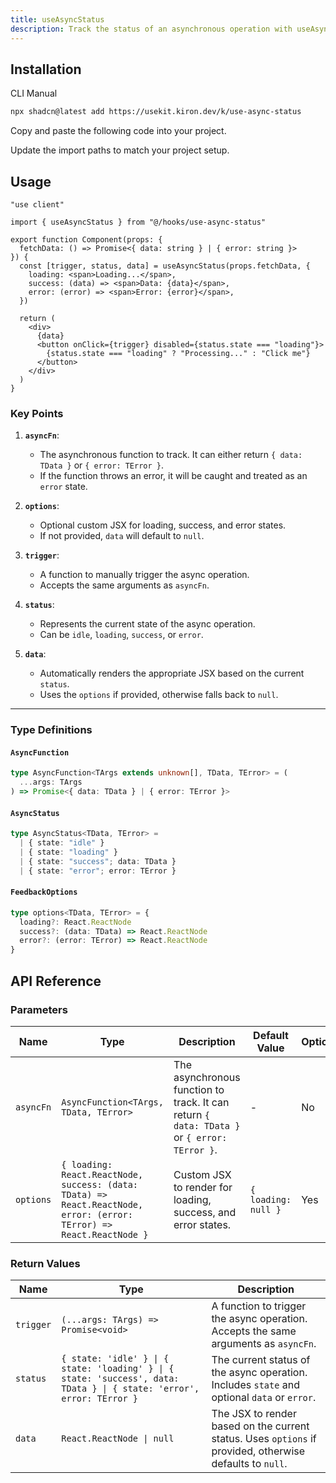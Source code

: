 ```yaml
---
title: useAsyncStatus
description: Track the status of an asynchronous operation with useAsyncStatus.
---
```


<ComponentPreview name="use-async-status-demo" />

## Installation

<CodeTabs>

<TabsList>
  <TabsTrigger value="cli">CLI</TabsTrigger>
  <TabsTrigger value="manual">Manual</TabsTrigger>
</TabsList>

<TabsContent value="cli">

```bash
npx shadcn@latest add https://usekit.kiron.dev/k/use-async-status
```

</TabsContent>

<TabsContent value="manual">

<Steps>

<Step>Copy and paste the following code into your project.</Step>

<ComponentSource name="use-async-status" />

<Step>Update the import paths to match your project setup.</Step>

</Steps>

</TabsContent>

</CodeTabs>

## Usage

```tsx {3, 8-12}
"use client"

import { useAsyncStatus } from "@/hooks/use-async-status"

export function Component(props: {
  fetchData: () => Promise<{ data: string } | { error: string }>
}) {
  const [trigger, status, data] = useAsyncStatus(props.fetchData, {
    loading: <span>Loading...</span>,
    success: (data) => <span>Data: {data}</span>,
    error: (error) => <span>Error: {error}</span>,
  })

  return (
    <div>
      {data}
      <button onClick={trigger} disabled={status.state === "loading"}>
        {status.state === "loading" ? "Processing..." : "Click me"}
      </button>
    </div>
  )
}
```

### Key Points

1. **`asyncFn`**:

   - The asynchronous function to track. It can either return `{ data: TData }` or `{ error: TError }`.
   - If the function throws an error, it will be caught and treated as an `error` state.

2. **`options`**:

   - Optional custom JSX for loading, success, and error states.
   - If not provided, `data` will default to `null`.

3. **`trigger`**:

   - A function to manually trigger the async operation.
   - Accepts the same arguments as `asyncFn`.

4. **`status`**:

   - Represents the current state of the async operation.
   - Can be `idle`, `loading`, `success`, or `error`.

5. **`data`**:
   - Automatically renders the appropriate JSX based on the current `status`.
   - Uses the `options` if provided, otherwise falls back to `null`.

---

### Type Definitions

#### `AsyncFunction`

```ts
type AsyncFunction<TArgs extends unknown[], TData, TError> = (
  ...args: TArgs
) => Promise<{ data: TData } | { error: TError }>
```

#### `AsyncStatus`

```ts
type AsyncStatus<TData, TError> =
  | { state: "idle" }
  | { state: "loading" }
  | { state: "success"; data: TData }
  | { state: "error"; error: TError }
```

#### `FeedbackOptions`

```ts
type options<TData, TError> = {
  loading?: React.ReactNode
  success?: (data: TData) => React.ReactNode
  error?: (error: TError) => React.ReactNode
}
```

## API Reference

### Parameters

| Name      | Type                                                                                                                 | Description                                                                                 | Default Value       | Optional |
| --------- | -------------------------------------------------------------------------------------------------------------------- | ------------------------------------------------------------------------------------------- | ------------------- | -------- |
| `asyncFn` | `AsyncFunction<TArgs, TData, TError>`                                                                                | The asynchronous function to track. It can return `{ data: TData }` or `{ error: TError }`. | -                   | No       |
| `options` | `{ loading: React.ReactNode, success: (data: TData) => React.ReactNode, error: (error: TError) => React.ReactNode }` | Custom JSX to render for loading, success, and error states.                                | `{ loading: null }` | Yes      |

### Return Values

| Name      | Type                                                                                                                  | Description                                                                                              |
| --------- | --------------------------------------------------------------------------------------------------------------------- | -------------------------------------------------------------------------------------------------------- |
| `trigger` | `(...args: TArgs) => Promise<void>`                                                                                   | A function to trigger the async operation. Accepts the same arguments as `asyncFn`.                      |
| `status`  | `{ state: 'idle' } \| { state: 'loading' } \| { state: 'success', data: TData } \| { state: 'error', error: TError }` | The current status of the async operation. Includes `state` and optional `data` or `error`.              |
| `data`    | `React.ReactNode \| null`                                                                                             | The JSX to render based on the current status. Uses `options` if provided, otherwise defaults to `null`. |
